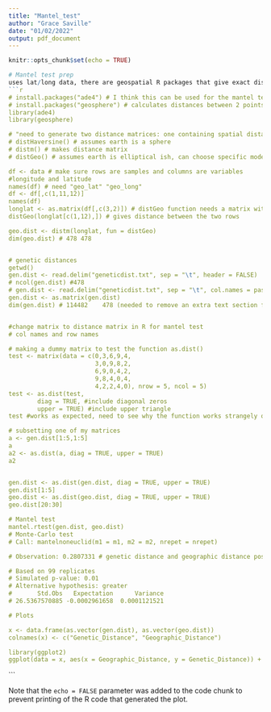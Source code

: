 ```yaml
---
title: "Mantel_test"
author: "Grace Saville"
date: "01/02/2022"
output: pdf_document
---
```


```r
knitr::opts_chunk$set(echo = TRUE)
```



```r
# Mantel test prep
uses lat/long data, there are geospatial R packages that give exact distances on the globe between lat/long points which will be useful here 
```r
# install.packages("ade4") # I think this can be used for the mantel test
# install.packages("geosphere") # calculates distances between 2 points on a sphere
library(ade4)
library(geosphere)

# "need to generate two distance matrices: one containing spatial distances and one containing distances between measured outcomes at the given points.  In the spatial distance matrix, entries for pairs of points that are close together are lower than for pairs of points that are far apart.  In the measured outcome matrix, entries for pairs of locations with similar outcomes are lower than for pairs of points with dissimilar outcomes.  We do this using the dist function.  The Mantel test function will require objects of this “distance” class"
# distHaversine() # assumes earth is a sphere
# distm() # makes distance matrix
# distGeo() # assumes earth is elliptical ish, can choose specific model

df <- data # make sure rows are samples and columns are variables
#longitude and latitude 
names(df) # need "geo_lat" "geo_long" 
df <- df[,c(1,11,12)]
names(df)
longlat <- as.matrix(df[,c(3,2)]) # distGeo function needs a matrix with 2 columns, col 1 longitude and col 2 latitude
distGeo(longlat[c(1,12),]) # gives distance between the two rows

geo.dist <- distm(longlat, fun = distGeo)
dim(geo.dist) # 478 478


# genetic distances
getwd()
gen.dist <- read.delim("geneticdist.txt", sep = "\t", header = FALSE)
# ncol(gen.dist) #478
# gen.dist <- read.delim("geneticdist.txt", sep = "\t", col.names = paste0("V", seq_len(478)))
gen.dist <- as.matrix(gen.dist)
dim(gen.dist) # 114482    478 (needed to remove an extra text section from the matrix file in notepad)


#change matrix to distance matrix in R for mantel test
# col names and row names

# making a dummy matrix to test the function as.dist()
test <- matrix(data = c(0,3,6,9,4,
                        3,0,9,8,2,
                        6,9,0,4,2,
                        9,8,4,0,4,
                        4,2,2,4,0), nrow = 5, ncol = 5)
test <- as.dist(test, 
        diag = TRUE, #include diagonal zeros
        upper = TRUE) #include upper triangle
test #works as expected, need to see why the function works strangely on my dataset

# subsetting one of my matrices
a <- gen.dist[1:5,1:5]
a
a2 <- as.dist(a, diag = TRUE, upper = TRUE)
a2


gen.dist <- as.dist(gen.dist, diag = TRUE, upper = TRUE)
gen.dist[1:5]
geo.dist <- as.dist(geo.dist, diag = TRUE, upper = TRUE)
geo.dist[20:30]

# Mantel test
mantel.rtest(gen.dist, geo.dist)
# Monte-Carlo test
# Call: mantelnoneuclid(m1 = m1, m2 = m2, nrepet = nrepet)

# Observation: 0.2807331 # genetic distance and geographic distance positively correlated

# Based on 99 replicates
# Simulated p-value: 0.01 
# Alternative hypothesis: greater 
#       Std.Obs   Expectation      Variance 
# 26.5367570885 -0.0002961658  0.0001121521

# Plots

x <- data.frame(as.vector(gen.dist), as.vector(geo.dist))
colnames(x) <- c("Genetic_Distance", "Geographic_Distance")

library(ggplot2)
ggplot(data = x, aes(x = Geographic_Distance, y = Genetic_Distance)) + geom_point(shape = 1, colour = "grey") + geom_smooth(method = "lm") + geom_quantile(quantiles = c(0.05,0.95)) # linear smooth regression line and 5/95 quantile lines added

```

```

Note that the `echo = FALSE` parameter was added to the code chunk to prevent printing of the R code that generated the plot.



